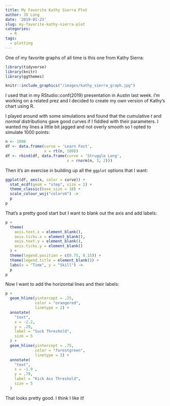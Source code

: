 ```yaml
---
title: My Favorite Kathy Sierra Plot
author: JD Long
date: '2019-01-23'
slug: my-favorite-kathy-sierra-plot
categories:
  - R
tags:
  - plotting
---
```


One of my favorite graphs of all time is this one from Kathy Sierra:

```r
library(tidyverse)
library(knitr)
library(ggthemes)

knitr::include_graphics("/images/kathy_sierra_graph.jpg")
```

I used that in my RStudio::conf(2019) presentation in Austin last week. I'm working on a related prez and I decided to create my own version of Kathy's chart using R. 

I played around with some simulations and found that the cumulative *t* and *normal* distributions gave good curves if I fiddled with their parameters. I wanted my lines a little bit jagged and not overly smooth so I opted to simulate 1000 points:

```r
n <- 1000
df <- data.frame(curve = 'Learn Fast',
                 x = rt(n, 100))
df <- rbind(df, data.frame(curve = 'Struggle Long',
                           x = rnorm(n, 3, 2)))

```

Then it's an exercise in building up all the `ggplot` options that I want:

```r
ggplot(df, aes(x, color = curve)) +
  stat_ecdf(geom = "step", size = 2) +
  theme_classic(base_size = 18) +
  scale_colour_wsj("colors6") ->
  p
p
```
That's a pretty good start but I want to blank out the axis and add labels:
```r
p +  
  theme(
    axis.text.x = element_blank(),
    axis.ticks.x = element_blank(),
    axis.text.y = element_blank(),
    axis.ticks.y = element_blank()
  ) +
  theme(legend.position = c(0.75, 0.15)) +
  theme(legend.title = element_blank()) +
  labs(x = "Time", y = "Skill") ->
  p
p
```

Now I want to add the horizontal lines and their labels:

```r
p +
  geom_hline(yintercept = .25,
             color = "orangered",
             linetype = 2) +
  annotate(
    "text",
    x = -2.2,
    y = .29,
    label = "Suck Threshold",
    size = 5
  ) +
  geom_hline(yintercept = .75,
             color = "forestgreen",
             linetype = 2) +
  annotate(
    "text",
    x = -1.9 ,
    y = .79,
    label = "Kick Ass Threshold",
    size = 5
  )

```

That looks pretty good. I think I like it! 
